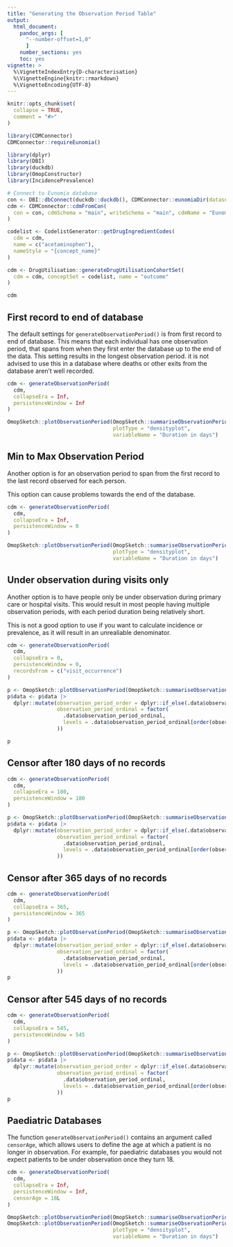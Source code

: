 ```yaml
---
title: "Generating the Observation Period Table"
output: 
  html_document:
    pandoc_args: [
      "--number-offset=1,0"
      ]
    number_sections: yes
    toc: yes
vignette: >
  %\VignetteIndexEntry{D-characterisation}
  %\VignetteEngine{knitr::rmarkdown}
  %\VignetteEncoding{UTF-8}
---
```


```r
knitr::opts_chunk$set(
  collapse = TRUE,
  comment = "#>"
)

library(CDMConnector)
CDMConnector::requireEunomia()
```

```r
library(dplyr)
library(DBI)
library(duckdb)
library(OmopConstructor)
library(IncidencePrevalence)

# Connect to Eunomia database
con <- DBI::dbConnect(duckdb::duckdb(), CDMConnector::eunomiaDir(datasetName = "synthea-covid19-200k"))
cdm <- CDMConnector::cdmFromCon(
  con = con, cdmSchema = "main", writeSchema = "main", cdmName = "Eunomia"
)

codelist <- CodelistGenerator::getDrugIngredientCodes(
  cdm = cdm,
  name = c("acetaminophen"),
  nameStyle = "{concept_name}"
)

cdm <- DrugUtilisation::generateDrugUtilisationCohortSet(
  cdm = cdm, conceptSet = codelist, name = "outcome"
)

cdm 
```

## First record to end of database

The default settings for `generateObservationPeriod()` is from first record to end of database. This means that each individual has one observation period, that spans from when they first enter the database up to the end of the data. 
This setting results in the longest observation period. it is not advised to use this in a database where deaths or other exits from the database aren't well recorded. 

```r
cdm <- generateObservationPeriod(
  cdm,
  collapseEra = Inf,
  persistenceWindow = Inf
)

OmopSketch::plotObservationPeriod(OmopSketch::summariseObservationPeriod(cdm$observation_period), 
                                  plotType = "densityplot",
                                  variableName = "Duration in days")
```

## Min to Max Observation Period

Another option is for an observation period to span from the first record to the last record observed for each person. 

This option can cause problems towards the end of the database. 

```r
cdm <- generateObservationPeriod(
  cdm,
  collapseEra = Inf,
  persistenceWindow = 0
)

OmopSketch::plotObservationPeriod(OmopSketch::summariseObservationPeriod(cdm$observation_period), 
                                  plotType = "densityplot",
                                  variableName = "Duration in days")
```

## Under observation during visits only

Another option is to have people only be under observation during primary care or hospital visits. This would result in most people having multiple observation periods, with each period duration being relatively short. 

This is not a good option to use if you want to calculate incidence or prevalence, as it will result in an unrealiable denominator.

```r
cdm <- generateObservationPeriod(
  cdm,
  collapseEra = 0,
  persistenceWindow = 0,
  recordsFrom = c("visit_occurrence")
)

p <- OmopSketch::plotObservationPeriod(OmopSketch::summariseObservationPeriod(cdm$observation_period))
p$data <- p$data |>
  dplyr::mutate(observation_period_order = dplyr::if_else(.data$observation_period_ordinal == "all", 0, as.numeric(gsub("\\D", "", .data$observation_period_ordinal))),
                observation_period_ordinal = factor(
                  .data$observation_period_ordinal,
                  levels = .data$observation_period_ordinal[order(observation_period_order)]
                ))

p
```

## Censor after 180 days of no records
```r
cdm <- generateObservationPeriod(
  cdm,
  collapseEra = 180,
  persistenceWindow = 180
)

p <- OmopSketch::plotObservationPeriod(OmopSketch::summariseObservationPeriod(cdm$observation_period))
p$data <- p$data |>
  dplyr::mutate(observation_period_order = dplyr::if_else(.data$observation_period_ordinal == "all", 0, as.numeric(gsub("\\D", "", .data$observation_period_ordinal))),
                observation_period_ordinal = factor(
                  .data$observation_period_ordinal,
                  levels = .data$observation_period_ordinal[order(observation_period_order)]
                ))
```
## Censor after 365 days of no records
```r
cdm <- generateObservationPeriod(
  cdm,
  collapseEra = 365,
  persistenceWindow = 365
)

p <- OmopSketch::plotObservationPeriod(OmopSketch::summariseObservationPeriod(cdm$observation_period))
p$data <- p$data |>
  dplyr::mutate(observation_period_order = dplyr::if_else(.data$observation_period_ordinal == "all", 0, as.numeric(gsub("\\D", "", .data$observation_period_ordinal))),
                observation_period_ordinal = factor(
                  .data$observation_period_ordinal,
                  levels = .data$observation_period_ordinal[order(observation_period_order)]
                ))
p
```
## Censor after 545 days of no records
```r
cdm <- generateObservationPeriod(
  cdm,
  collapseEra = 545,
  persistenceWindow = 545
)

p <- OmopSketch::plotObservationPeriod(OmopSketch::summariseObservationPeriod(cdm$observation_period))
p$data <- p$data |>
  dplyr::mutate(observation_period_order = dplyr::if_else(.data$observation_period_ordinal == "all", 0, as.numeric(gsub("\\D", "", .data$observation_period_ordinal))),
                observation_period_ordinal = factor(
                  .data$observation_period_ordinal,
                  levels = .data$observation_period_ordinal[order(observation_period_order)]
                ))
p
```
## Paediatric Databases

The function `generateObservationPeriod()` contains an argument called `censorAge`, which allows users to define the age at which a patient is no longer in observation. For example, for paediatric databases you would not expect patients to be under observation once they turn 18.

```r
cdm <- generateObservationPeriod(
  cdm,
  collapseEra = Inf,
  persistenceWindow = Inf,
  censorAge = 18L
)

OmopSketch::plotObservationPeriod(OmopSketch::summariseObservationPeriod(cdm$observation_period))
OmopSketch::plotObservationPeriod(OmopSketch::summariseObservationPeriod(cdm$observation_period), 
                                  plotType = "densityplot",
                                  variableName = "Duration in days")

```

